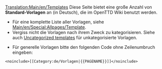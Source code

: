 [[Translation:Main/en/Templates]]
Diese Seite bietet eine große Anzahl von '''Standard-Vorlagen''' an (in Deutsch), die im OpenTTD Wiki benutzt werden.

* Für eine komplette Liste aller Vorlagen, siehe [[Main/en/Special:Allpages/Template]]. 
* Vergiss nicht die Vorlagen nach ihrem Zweck zu kategorisieren. Siehe auch [[Main/en/Special:Uncategorizedtemplates|Uncategorized templates]] für unkategorisierte Vorlagen.


* Für generelle Vorlagen bitte den folgenden Code ohne Zeilenumbruch eingeben: 
<pre>
<noinclude>[[Category:de/Vorlagen|{{PAGENAME}}]]</noinclude>
</pre>